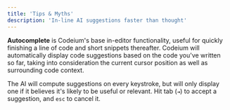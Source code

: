```yaml
---
title: 'Tips & Myths'
description: 'In-line AI suggestions faster than thought'
---
```

**Autocomplete** is Codeium's base in-editor functionality,
useful for quickly finishing a line of code and short snippets thereafter.
Codeium will automatically display code suggestions based on the code you've written so far,
taking into consideration the current cursor position as well as surrounding code context.

The AI will compute suggestions on every keystroke,
but will only display one if it believes it's likely to be useful or relevant.
Hit tab (`⇥`) to accept a suggestion, and `esc` to cancel it.